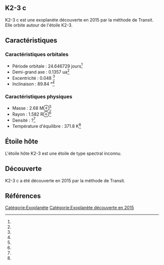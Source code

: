 == K2-3 c ==

{{Infobox Exoplanète
| nom = K2-3 c
| image = 
| légende = 
| étoile = K2-3
| constellation = 
| ascension_droite = 
| déclinaison = 
| distance = ?
| type_spectral = ?
| masse = 2.68 M⊕<ref></ref>
| rayon = 1.582 R⊕<ref></ref>
| densité = ?<ref></ref>
| gravité = ?<ref></ref>
| température = 371.8 K<ref></ref>
| période = 24.646729 j<ref></ref>
| demi_grand_axe = 0.1357 ua<ref></ref>
| excentricité = 0.048 <ref></ref>
| inclinaison = 89.84 °<ref></ref>
| méthode_découverte = Transit
| date_découverte = 2015
| statut = Confirmée
}}

K2-3 c est une exoplanète découverte en 2015 par la méthode de Transit. Elle orbite autour de l'étoile K2-3.

== Caractéristiques ==

=== Caractéristiques orbitales ===
* Période orbitale : 24.646729 jours<ref></ref>
* Demi-grand axe : 0.1357 ua<ref></ref>
* Excentricité : 0.048 <ref></ref>
* Inclinaison : 89.84 °<ref></ref>

=== Caractéristiques physiques ===
* Masse : 2.68 M⊕<ref></ref>
* Rayon : 1.582 R⊕<ref></ref>
* Densité : ?<ref></ref>
* Température d'équilibre : 371.8 K<ref></ref>

== Étoile hôte ==

{{Infobox Étoile
| nom = K2-3
| image = 
| légende = 
| constellation = 
| ascension_droite = 
| déclinaison = 
| distance = ?
| type_spectral = ?
| magnitude_absolue = 
| magnitude_apparente = 
| masse = ?<ref></ref>
| rayon = ?<ref></ref>
| température = ?<ref></ref>
| métallicité = ?<ref></ref>
| âge = ?<ref></ref>
}}

L'étoile hôte K2-3 est une étoile de type spectral inconnu.

== Découverte ==

K2-3 c a été découverte en 2015 par la méthode de Transit.

== Références ==
<references />

[[Catégorie:Exoplanète]]
[[Catégorie:Exoplanète découverte en 2015]]

